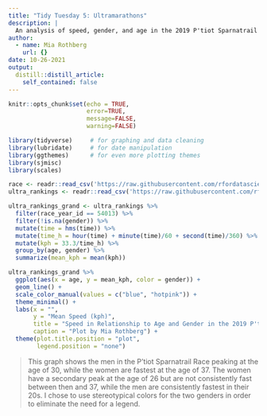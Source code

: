 ```yaml
---
title: "Tidy Tuesday 5: Ultramarathons"
description: |
  An analysis of speed, gender, and age in the 2019 P'tiot Sparnatrail in Epernay, France.
author:
  - name: Mia Rothberg
    url: {}
date: 10-26-2021
output:
  distill::distill_article:
    self_contained: false
---
```



```r
knitr::opts_chunk$set(echo = TRUE, 
                      error=TRUE, 
                      message=FALSE, 
                      warning=FALSE)
```


```r
library(tidyverse)     # for graphing and data cleaning
library(lubridate)     # for date manipulation
library(ggthemes)      # for even more plotting themes
library(sjmisc)
library(scales)
```

```r
race <- readr::read_csv('https://raw.githubusercontent.com/rfordatascience/tidytuesday/master/data/2021/2021-10-26/race.csv')
ultra_rankings <- readr::read_csv('https://raw.githubusercontent.com/rfordatascience/tidytuesday/master/data/2021/2021-10-26/ultra_rankings.csv')
```

```r
ultra_rankings_grand <- ultra_rankings %>% 
  filter(race_year_id == 54013) %>% 
  filter(!is.na(gender)) %>%
  mutate(time = hms(time)) %>% 
  mutate(time_h = hour(time) + minute(time)/60 + second(time)/360) %>% 
  mutate(kph = 33.3/time_h) %>% 
  group_by(age, gender) %>% 
  summarize(mean_kph = mean(kph))

ultra_rankings_grand %>% 
  ggplot(aes(x = age, y = mean_kph, color = gender)) +
  geom_line() +
  scale_color_manual(values = c("blue", "hotpink")) +
  theme_minimal() +
  labs(x = "",
       y = "Mean Speed (kph)",
       title = "Speed in Relationship to Age and Gender in the 2019 P'tiot Sparnatrail Race",
       caption = "Plot by Mia Rothberg") +
  theme(plot.title.position = "plot",
        legend.position = "none")

```

> This graph shows the men in the P'tiot Sparnatrail Race peaking at the age of 30, while the women are fastest at the age of 37. The women have a secondary peak at the age of 26 but are not consistently fast between then and 37, while the men are consistently fastest in their 20s. I chose to use stereotypical colors for the two genders in order to eliminate the need for a legend.